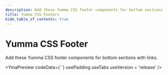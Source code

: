 ```yaml
---
description: Add these Yumma CSS footer components for bottom sections with links.
title: Yumma CSS Footers
hide_table_of_contents: true
---
```



# Yumma CSS Footer

Add these Yumma CSS footer components for bottom sections with links.

<YmaPreview
  codeData={``}
  usePadding
  useTabs
  useVersion = 'release'
/>